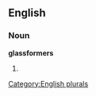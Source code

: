 
==English==

===Noun===
'''glassformers'''

# {{plural of|[[glassformer]]}}

[[Category:English plurals]]
